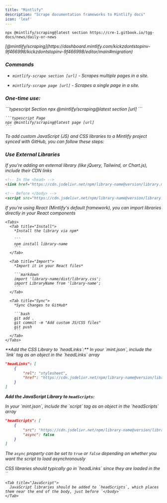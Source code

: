 ```yaml
---
title: "Mintlify"
description: "Scrape documentation frameworks to Mintlify docs"
icon: 'leaf'
---
```


<Accordion title="Gitbook Scrape" defaultOpen={false} icon="scraper">




  ```
  npx @mintlify/scraping@latest section https://cre-1.gitbook.io/tgg-docs/news/daily-or-news
  ```




</Accordion>





<i class="fa-brands fa-docker" />

<Accordion title="Migration" defaultOpen={false}>
  <Note>
    [@mintlify/scraping](https://dashboard.mintlify.com/kickzdontstopinv-9f466998/kickzdontstopinv-9f466998/editor/main#migration)
  </Note>

  ### Commands

  * `mintlify-scrape section [url]` - Scrapes multiple pages in a site.

  * `mintlify-scrape page [url]` - Scrapes a single page in a site.

  ### One-time use:

  <CodeGroup>
    ```typescript Section
    npx @mintlify/scraping@latest section [url]
    ```

    ```typescript Page
    npx @mintlify/scraping@latest page [url]
    ```
  </CodeGroup>
</Accordion>

<Accordion title="JS & CSS Libraries" defaultOpen={false}>
  To add custom JavaScript (JS) and CSS libraries to a Mintlify project synced with GitHub, you can follow these steps:

  ### Use External Libraries

  <Tip>
    If you're adding an external library (like jQuery, Tailwind, or Chart.js), include their CDN links
  </Tip>

  ```markdown
  <!-- In the <head> -->
  <link href="https://cdn.jsdelivr.net/npm/library-name@version/library.min.css" rel="stylesheet">

  <!-- Before </body> -->
  <script src="https://cdn.jsdelivr.net/npm/library-name@version/library.min.js"></script>
  ```

  <Accordion title="Custom Components/Scripts" defaultOpen={false}>
    <Tip>
      If you're using React (Mintlify's default framework), you can import libraries directly in your React components
    </Tip>

    <Tabs>
      <Tab title="Install">
        *Install the library via npm*

        ```
        npm install library-name
        ```
      </Tab>

      <Tab title="Import">
        *Import it in your React files*

        ```markdown
        import 'library-name/dist/library.css';
        import LibraryName from 'library-name';
        ```
      </Tab>

      <Tab title="Sync">
        *Sync Changes to GitHub*

        ```bash
        git add .
        git commit -m "Add custom JS/CSS files"
        git push
        ```
      </Tab>
    </Tabs>
  </Accordion>
</Accordion>

<Accordion title="Adding External CSS & JavaScript Libraries" defaultOpen={false}>
  **Add the CSS Library to `headLinks`:**

  <Tip>
    In your `mint.json`, include the `link` tag as an object in the `headLinks` array
  </Tip>

  ```json
  "headLinks": [
      {
          "rel": "stylesheet",
          "href": "https://cdn.jsdelivr.net/npm/library-name@version/library.min.css"
      }
  ]
  ```

  **Add the JavaScript Library to `headScripts`:**

  <Tip>
    In your `mint.json`, include the `script` tag as an object in the `headScripts` array
  </Tip>

  ```json
  "headScripts": [
      {
          "src": "https://cdn.jsdelivr.net/npm/library-name@version/library.min.js",
          "async": false
      }
  ]
  ```

  The `async` property can be set to `true` or `false` depending on whether you want the script to load asynchronously

  <Tabs>
    <Tab title="CSS">
      CSS libraries should typically go in `headLinks` since they are loaded in the `<head>`
    </Tab>

    <Tab title="JavaScript">
      JavaScript libraries should be added to `headScripts`, which places them near the end of the body, just before `</body>`
    </Tab>
  </Tabs>
</Accordion>